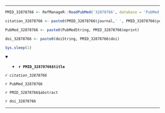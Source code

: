 

---

```r

PMID_32878766 <- RefManageR::ReadPubMed('32878766', database = 'PubMed')

citation_32878766 <- paste0(PMID_32878766$journal,' ', PMID_32878766$year, ' ', PMID_32878766$month,';', PMID_32878766$volume,'(', PMID_32878766$number,'):', PMID_32878766$pages)

PubMed_32878766 <- paste0(PubMedString, PMID_32878766$eprint)

doi_32878766 <- paste0(doiString, PMID_32878766$doi)

Sys.sleep(1)

```

<details open> <summary>
- **`r PMID_32878766$title`**
</summary> 

*`r citation_32878766`*

`r PubMed_32878766`

`r PMID_32878766$abstract`

`r doi_32878766`

</details>

---


